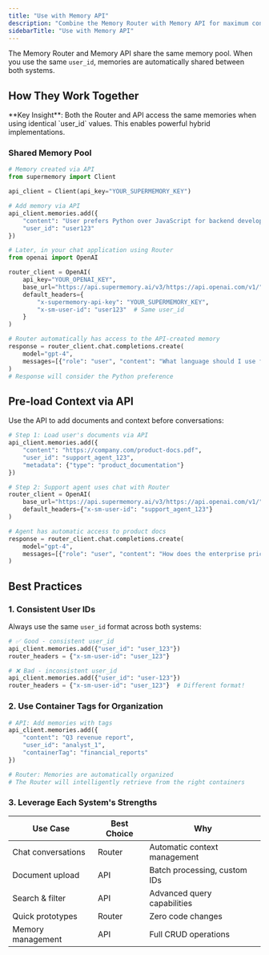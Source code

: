 ```yaml
---
title: "Use with Memory API"
description: "Combine the Memory Router with Memory API for maximum control"
sidebarTitle: "Use with Memory API"
---
```


The Memory Router and Memory API share the same memory pool. When you use the same `user_id`, memories are automatically shared between both systems.

## How They Work Together

<Note>
**Key Insight**: Both the Router and API access the same memories when using identical `user_id` values. This enables powerful hybrid implementations.
</Note>

### Shared Memory Pool

```python
# Memory created via API
from supermemory import Client

api_client = Client(api_key="YOUR_SUPERMEMORY_KEY")

# Add memory via API
api_client.memories.add({
    "content": "User prefers Python over JavaScript for backend development",
    "user_id": "user123"
})

# Later, in your chat application using Router
from openai import OpenAI

router_client = OpenAI(
    api_key="YOUR_OPENAI_KEY",
    base_url="https://api.supermemory.ai/v3/https://api.openai.com/v1/",
    default_headers={
        "x-supermemory-api-key": "YOUR_SUPERMEMORY_KEY",
        "x-sm-user-id": "user123"  # Same user_id
    }
)

# Router automatically has access to the API-created memory
response = router_client.chat.completions.create(
    model="gpt-4",
    messages=[{"role": "user", "content": "What language should I use for my new backend?"}]
)
# Response will consider the Python preference
```

## Pre-load Context via API

Use the API to add documents and context before conversations:

```python
# Step 1: Load user's documents via API
api_client.memories.add({
    "content": "https://company.com/product-docs.pdf",
    "user_id": "support_agent_123",
    "metadata": {"type": "product_documentation"}
})

# Step 2: Support agent uses chat with Router
router_client = OpenAI(
    base_url="https://api.supermemory.ai/v3/https://api.openai.com/v1/",
    default_headers={"x-sm-user-id": "support_agent_123"}
)

# Agent has automatic access to product docs
response = router_client.chat.completions.create(
    model="gpt-4",
    messages=[{"role": "user", "content": "How does the enterprise pricing work?"}]
)
```


## Best Practices

### 1. Consistent User IDs

Always use the same `user_id` format across both systems:

```python
# ✅ Good - consistent user_id
api_client.memories.add({"user_id": "user_123"})
router_headers = {"x-sm-user-id": "user_123"}

# ❌ Bad - inconsistent user_id
api_client.memories.add({"user_id": "user-123"})
router_headers = {"x-sm-user-id": "user_123"}  # Different format!
```

### 2. Use Container Tags for Organization

```python
# API: Add memories with tags
api_client.memories.add({
    "content": "Q3 revenue report",
    "user_id": "analyst_1",
    "containerTag": "financial_reports"
})

# Router: Memories are automatically organized
# The Router will intelligently retrieve from the right containers
```

### 3. Leverage Each System's Strengths

| Use Case | Best Choice | Why |
|----------|------------|-----|
| Chat conversations | Router | Automatic context management |
| Document upload | API | Batch processing, custom IDs |
| Search & filter | API | Advanced query capabilities |
| Quick prototypes | Router | Zero code changes |
| Memory management | API | Full CRUD operations |
